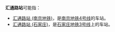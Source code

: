 '''汇通路站'''可能指：
*[[汇通路站_(南京地铁)|汇通路站 (南京地铁)]]，是[[南京地铁4号线|南京地铁4号线]]的车站。
*[[汇通路站_(石家庄)|汇通路站 (石家庄)]]，是[[石家庄地铁3号线|石家庄地铁3号线]]上的车站。

{{disambig|cat=四字车站名消歧义}}